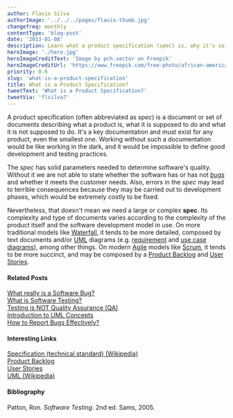 ```yaml
---
author: Flavio Silva
authorImage: '../../../pages/flavio-thumb.jpg'
changefreq: monthly
contentType: 'blog-post'
date: '2013-01-08'
description: Learn what a product specification (spec) is, why it's so important, and know some types of documents that may compose it.
heroImage: './hero.jpg'
heroImageCreditText: 'Image by pch.vector on Freepik'
heroImageCreditUrl: 'https://www.freepik.com/free-photo/african-american-businesswoman-writing-sticker-with-marker-focused-confident-curly-female-manager-sharing-idea-project-making-note_9648850.htm#query=whiteboard%20black%20person%20postit&position=11&from_view=search&track=ais'
priority: 0.6
slug: 'what-is-a-product-specification'
title: What is a Product Specification?
tweetText: 'What is a Product Specification?'
tweetVia: 'flsilva7'
---
```



A product specification (often abbreviated as _spec_) is a document or set of documents describing what a product is, what it is supposed to do and what it is not supposed to do.
It's a key documentation and must exist for any product, even the smallest one. Working without such a documentation would be like working in the dark, and it would be impossible to define good development and testing practices.

The _spec_ has solid parameters needed to determine software's quality. Without it we are not able to state whether the software has or has not [_bugs_](/blog/what-really-is-a-software-bug/) and whether it meets the customer needs. Also, errors in the _spec_ may lead to terrible consequences because they may be carried out to development phases, which would be extremely costly to be fixed.

Nevertheless, that doesn't mean we need a large or complex **spec**.
Its complexity and type of documents varies according to the complexity of the product itself and the software development model in use. On more traditional models like [Waterfall](http://en.wikipedia.org/wiki/Waterfall_model), it tends to be more detailed, composed by text documents and/or [UML](http://en.wikipedia.org/wiki/Unified_Modeling_Language) diagrams (e.g. [requirement](http://www.sparxsystems.com/enterprise_architect_user_guide/modeling_languages/requirements_diagram.html) and [use case diagrams](http://en.wikipedia.org/wiki/Use_Case_Diagram)), among other things. On modern [Agile](http://en.wikipedia.org/wiki/Agile_software_development) models like [Scrum](<http://en.wikipedia.org/wiki/Scrum_(development)>), it tends to be more succinct, and may be composed by a [Product Backlog](http://www.mountaingoatsoftware.com/scrum/product-backlog) and [User Stories](http://www.agilemodeling.com/artifacts/userStory.htm).

#### Related Posts

[What really is a Software Bug?](/blog/what-really-is-a-software-bug/)<br />
[What is Software Testing?](/blog/what-is-software-testing/)<br />
[Testing is NOT Quality Assurance (QA)](/blog/testing-is-not-quality-assurance-qa/)<br />
[Introduction to UML Concepts](/blog/introduction-to-uml-concepts/)<br />
[How to Report Bugs Effectively?](/blog/how-to-report-bugs-effectively/)

#### Interesting Links

[Specification (technical standard) (Wikipedia)](http://en.wikipedia.org/wiki/Specification)<br />
[Product Backlog](http://www.mountaingoatsoftware.com/scrum/product-backlog)<br />
[User Stories](http://www.agilemodeling.com/artifacts/userStory.htm)<br />
[UML (Wikipedia)](http://en.wikipedia.org/wiki/Unified_Modeling_Language)

#### Bibliography

Patton, Ron. _Software Testing_. 2nd ed. Sams, 2005.

<br />
<br />
<br />
<CreativeCommonsBy
  authorName="Flavio Silva"
  authorURL="http://flsilva.com"
  workTitle="What is a Product Specification?"
  workURL="http://flsilva.com/blog/what-is-a-product-specification/"
/>
